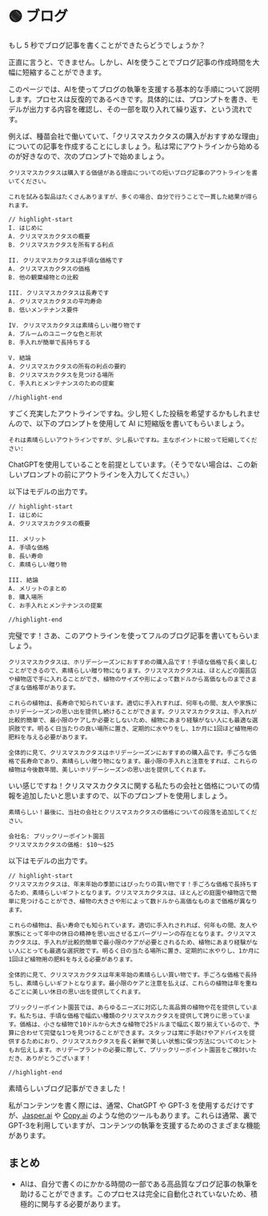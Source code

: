 
# 🟢 ブログ

もし 5 秒でブログ記事を書くことができたらどうでしょうか？

正直に言うと、できません。しかし、AIを使うことでブログ記事の作成時間を大幅に短縮することができます。

このページでは、AIを使ってブログの執筆を支援する基本的な手順について説明します。プロセスは反復的であるべきです。具体的には、プロンプトを書き、モデルが出力する内容を確認し、その一部を取り入れて繰り返す、という流れです。

例えば、種苗会社で働いていて、「クリスマスカクタスの購入がおすすめな理由」についての記事を作成することにしましょう。私は常にアウトラインから始めるのが好きなので、次のプロンプトで始めましょう。

```text
クリスマスカクタスは購入する価値がある理由についての短いブログ記事のアウトラインを書いてください。

これを試みる製品はたくさんありますが、多くの場合、自分で行うことで一貫した結果が得られます。

// highlight-start
I. はじめに
A. クリスマスカクタスの概要
B. クリスマスカクタスを所有する利点

II. クリスマスカクタスは手頃な価格です
A. クリスマスカクタスの価格
B. 他の観葉植物との比較

III. クリスマスカクタスは長寿です
A. クリスマスカクタスの平均寿命
B. 低いメンテナンス要件

IV. クリスマスカクタスは素晴らしい贈り物です
A. ブルームのユニークな色と形状
B. 手入れが簡単で長持ちする

V. 結論
A. クリスマスカクタスの所有の利点の要約
B. クリスマスカクタスを見つける場所
C. 手入れとメンテナンスのための提案

//highlight-end
```

すごく充実したアウトラインですね。少し短くした投稿を希望するかもしれませんので、以下のプロンプトを使用して AI に短縮版を書いてもらいましょう。

```text
それは素晴らしいアウトラインですが、少し長いですね。主なポイントに絞って短縮してください:
```

<Note>
  ChatGPTを使用していることを前提としています。（そうでない場合は、この新しいプロンプトの前にアウトラインを入力してください。）
</Note>

以下はモデルの出力です。

```text
// highlight-start
I. はじめに
A. クリスマスカクタスの概要

II. メリット
A. 手頃な価格
B. 長い寿命
C. 素晴らしい贈り物

III. 結論
A. メリットのまとめ
B. 購入場所
C. お手入れとメンテナンスの提案

//highlight-end
```

完璧です！さあ、このアウトラインを使ってフルのブログ記事を書いてもらいましょう。

```text
クリスマスカクタスは、ホリデーシーズンにおすすめの購入品です！手頃な価格で長く楽しむことができるので、素晴らしい贈り物になります。クリスマスカクタスは、ほとんどの園芸店や植物店で手に入れることができ、植物のサイズや形によって数ドルから高価なものまでさまざまな価格帯があります。

これらの植物は、長寿命で知られています。適切に手入れすれば、何年もの間、友人や家族にホリデーシーズンの思い出を提供し続けることができます。クリスマスカクタスは、手入れが比較的簡単で、最小限のケアしか必要としないため、植物にあまり経験がない人にも最適な選択肢です。明るく日当たりの良い場所に置き、定期的に水やりをし、1か月に1回ほど植物用の肥料を与える必要があります。

全体的に見て、クリスマスカクタスはホリデーシーズンにおすすめの購入品です。手ごろな価格で長寿命であり、素晴らしい贈り物になります。最小限の手入れと注意をすれば、これらの植物は今後数年間、美しいホリデーシーズンの思い出を提供してくれます。
```

いい感じですね！クリスマスカクタスに関する私たちの会社と価格についての情報を追加したいと思いますので、以下のプロンプトを使用しましょう。

```text
素晴らしい！最後に、当社の会社とクリスマスカクタスの価格についての段落を追加してください。

会社名: プリックリーポイント園芸
クリスマスカクタスの価格: $10〜$25
```

以下はモデルの出力です。

```text
// highlight-start
クリスマスカクタスは、年末年始の季節にはぴったりの買い物です！手ごろな価格で長持ちするため、素晴らしいギフトとなります。クリスマスカクタスは、ほとんどの庭園や植物店で簡単に見つけることができ、植物の大きさや形によって数ドルから高価なものまで価格が異なります。

これらの植物は、長い寿命でも知られています。適切に手入れされれば、何年もの間、友人や家族にとって年中の休日の精神を思い出させるエバーグリーンの存在となります。クリスマスカクタスは、手入れが比較的簡単で最小限のケアが必要とされるため、植物にあまり経験がない人にとっても最適な選択肢です。明るく日の当たる場所に置き、定期的に水やりし、1か月に1回ほど植物用の肥料を与える必要があります。

全体的に見て、クリスマスカクタスは年末年始の素晴らしい買い物です。手ごろな価格で長持ちし、素晴らしいギフトとなります。最小限のケアと注意を払えば、これらの植物は年を重ねるごとに美しい休日の思い出を提供してくれます。

プリックリーポイント園芸では、あらゆるニーズに対応した高品質の植物や花を提供しています。私たちは、手頃な価格で幅広い種類のクリスマスカクタスを提供して誇りに思っています。価格は、小さな植物で10ドルから大きな植物で25ドルまで幅広く取り揃えているので、予算に合わせて完璧な1つを見つけることができます。スタッフは常に手助けやアドバイスを提供するためにおり、クリスマスカクタスを長く新鮮で美しい状態に保つ方法についてのヒントもお伝えします。ホリデープラントの必要に際して、プリックリーポイント園芸をご検討いただき、ありがとうございます！

//highlight-end
```

素晴らしいブログ記事ができました！

私がコンテンツを書く際には、通常、ChatGPT や GPT-3 を使用するだけですが、[Jasper.ai](https://www.jasper.ai/) や [Copy.ai](https://www.copy.ai/) のような他のツールもあります。これらは通常、裏でGPT-3を利用していますが、コンテンツの執筆を支援するためのさまざまな機能があります。

## まとめ

- AIは、自分で書くのにかかる時間の一部である高品質なブログ記事の執筆を助けることができます。このプロセスは完全に自動化されていないため、積極的に関与する必要があります。
